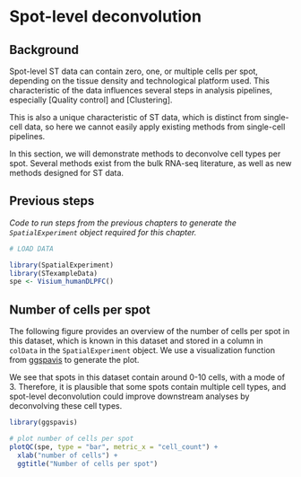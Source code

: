 # Spot-level deconvolution

## Background

Spot-level ST data can contain zero, one, or multiple cells per spot, depending on the tissue density and technological platform used. This characteristic of the data influences several steps in analysis pipelines, especially [Quality control] and [Clustering].

This is also a unique characteristic of ST data, which is distinct from single-cell data, so here we cannot easily apply existing methods from single-cell pipelines.

In this section, we will demonstrate methods to deconvolve cell types per spot. Several methods exist from the bulk RNA-seq literature, as well as new methods designed for ST data.


## Previous steps

*Code to run steps from the previous chapters to generate the `SpatialExperiment` object required for this chapter.*

```r
# LOAD DATA

library(SpatialExperiment)
library(STexampleData)
spe <- Visium_humanDLPFC()
```


## Number of cells per spot

The following figure provides an overview of the number of cells per spot in this dataset, which is known in this dataset and stored in a column in `colData` in the `SpatialExperiment` object. We use a visualization function from [ggspavis](https://github.com/lmweber/ggspavis) to generate the plot.

We see that spots in this dataset contain around 0-10 cells, with a mode of 3. Therefore, it is plausible that some spots contain multiple cell types, and spot-level deconvolution could improve downstream analyses by deconvolving these cell types.

```r
library(ggspavis)

# plot number of cells per spot
plotQC(spe, type = "bar", metric_x = "cell_count") + 
  xlab("number of cells") + 
  ggtitle("Number of cells per spot")
```

